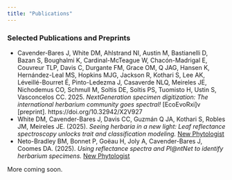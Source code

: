 ```yaml
---
title: "Publications"
---
```


### Selected Publications and Preprints

- Cavender-Bares J, White DM, Ahlstrand NI, Austin M, Bastianelli D, Bazan S, Boughalmi K, Cardinal-McTeague W, Chacón-Madrigal E, Couvreur TLP, Davis C, Durgante FM, Grace OM, Q JAG, Hansen K, Hernández-Leal MS, Hopkins MJG, Jackson R, Kothari S, Lee AK, Léveillé-Bourret É, Pinto-Ledezma J, Casaverde NLQ, Meireles JE, Nichodemus CO, Schmull M, Soltis DE, Soltis PS, Tuomisto H, Ustin S, Vasconcelos CC. 2025. *NextGeneration specimen digitization: The international herbarium community goes spectral!* [EcoEvoRxi]v [preprint]. https://doi.org/10.32942/X2V927
- White DM, Cavender-Bares J, Davis CC, Guzmán Q JA, Kothari S, Robles JM, Meireles JE. (2025). *Seeing herbaria in a new light: Leaf reflectance spectroscopy unlocks trait and classification modeling.* [New Phytologist](https://doi.org/10.1111/nph.70357)
- Neto-Bradley BM, Bonnet P, Goëau H, Joly A, Cavender-Bares J, Coomes DA. (2025). *Using reflectance spectra and Pl@ntNet to identify herbarium specimens.* [New Phytologist](https://doi.org/10.1111/nph.70258)

More coming soon.
